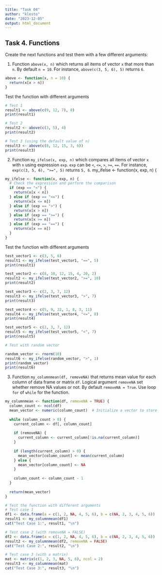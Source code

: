 ```yaml
---
title: "Task 04"
author: "klesto"
date: "2023-12-05"
output: html_document
---
```


## Task 4. Functions

Create the next functions and test them with a few different arguments:
  
1. Function `above(x, n)` which returns all items of vector `x` that more than `n`. By default `n = 10`. For instance, `above(c(3, 5, 6), 5)` returns `6`.
```r
above <- function(x, n = 10) {
  return(x[x > n])
}
```
Test the function with different arguments
```r
# Test 1
result1 <- above(c(9, 12, 7), 8)
print(result1)

# Test 2 
result2 <- above(c(3, 5), 4)
print(result2)

# Test 3 (using the default value of n)
result3 <- above(c(8, 12, 15, 3, 6))
print(result3)
```
2. Function `my_ifelse(x, exp, n)` which compares all items of vector `x` with `n` using expression `exp`. `exp` can be `<`, `<=`, `>`, `>=`, `==`. For instance, `exp(c(3, 5, 6), ">=", 5)` returns `5, 6`.
my_ifelse <- function(x, exp, n) {
```r
my_ifelse <- function(x, exp, n) {
  # Check the expression and perform the comparison
  if (exp == "<") {
    return(x[x < n])
  } else if (exp == "<=") {
    return(x[x <= n])
  } else if (exp == ">") {
    return(x[x > n])
  } else if (exp == ">=") {
    return(x[x >= n])
  } else if (exp == "==") {
    return(x[x == n])
  }
}
```
Test the function with different arguments
```r
test_vector1 <- c(3, 5, 6)
result1 <- my_ifelse(test_vector1, "==", 5)
print(result1)

test_vector2 <- c(8, 10, 12, 15, 4, 20, 2)
result2 <- my_ifelse(test_vector2, ">=", 10)
print(result2)

test_vector3 <- c(2, 3, 7, 12)
result3 <- my_ifelse(test_vector3, ">", 7)
print(result3)

test_vector4 <- c(5, 9, 22, 1, 8, 3, 11)
result4 <- my_ifelse(test_vector4, "<=", 8)
print(result4)

test_vector5 <- c(2, 3, 7, 12)
result5 <- my_ifelse(test_vector5, "<", 7)
print(result5)

# Test with random vector 

random_vector <- rnorm(10)
result6 <- my_ifelse(random_vector, ">", 1)
print(random_vector)
print(result6)
```
3. Function `my_columnmean(df, removeNA)` that returns mean value for each column of data frame or matrix `df`. Logical argument `removeNA` set whether remove NA values or not. By default `removeNA = True`. Use loop `for` of `while` for the function.
```r
my_columnmean <- function(df, removeNA = TRUE) {
  column_count <- ncol(df)
  mean_vector <- numeric(column_count)  # Initialize a vector to store the mean values
  
  while (column_count > 0) {
    current_column <- df[, column_count]
    
    if (removeNA) {
      current_column <- current_column[!is.na(current_column)]
    }
    
    if (length(current_column) > 0) {
      mean_vector[column_count] <- mean(current_column)
    } else {
      mean_vector[column_count] <- NA
    }
    
    column_count <- column_count - 1
  }
  
  return(mean_vector)
}

# Test the function with different arguments
# Test case 1
df1 <- data.frame(a = c(1, 2, NA, 4, 5, 6), b = c(NA, 2, 3, 4, 5, 6))
result1 <- my_columnmean(df1)
cat("Test Case 1:", result1, "\n")

# Test case 2 (with removeNA = FALSE)
df2 <- data.frame(a = c(1, 2, NA, 4, 5, 6), b = c(NA, 2, 3, 4, 5, 6))
result2 <- my_columnmean(df2, removeNA = FALSE)
cat("Test Case 2:", result2, "\n")

# Test case 3 (with a matrix)
mat <- matrix(c(1, 2, 3, NA, 5, 6), ncol = 2)
result3 <- my_columnmean(mat)
cat("Test Case 3:", result3, "\n")
```
